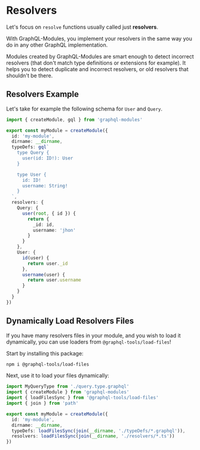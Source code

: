 # Resolvers

Let's focus on `resolve` functions usually called just **resolvers**.

With GraphQL-Modules, you implement your resolvers in the same way you do in any other GraphQL implementation.

Modules created by GraphQL-Modules are smart enough to detect incorrect resolvers (that don't match type definitions or extensions for example). It helps you to detect duplicate and incorrect resolvers, or old resolvers that shouldn't be there.

## Resolvers Example

Let's take for example the following schema for `User` and `Query`.

```ts
import { createModule, gql } from 'graphql-modules'

export const myModule = createModule({
  id: 'my-module',
  dirname: __dirname,
  typeDefs: gql`
    type Query {
      user(id: ID!): User
    }

    type User {
      id: ID!
      username: String!
    }
  `,
  resolvers: {
    Query: {
      user(root, { id }) {
        return {
          _id: id,
          username: 'jhon'
        }
      }
    },
    User: {
      id(user) {
        return user._id
      },
      username(user) {
        return user.username
      }
    }
  }
})
```

## Dynamically Load Resolvers Files

If you have many resolvers files in your module, and you wish to load it dynamically, you can use loaders from `@graphql-tools/load-files`!

Start by installing this package:

```sh npm2yarn
npm i @graphql-tools/load-files
```

Next, use it to load your files dynamically:

```ts
import MyQueryType from './query.type.graphql'
import { createModule } from 'graphql-modules'
import { loadFilesSync } from '@graphql-tools/load-files'
import { join } from 'path'

export const myModule = createModule({
  id: 'my-module',
  dirname: __dirname,
  typeDefs: loadFilesSync(join(__dirname, './typeDefs/*.graphql')),
  resolvers: loadFilesSync(join(__dirname, './resolvers/*.ts'))
})
```
